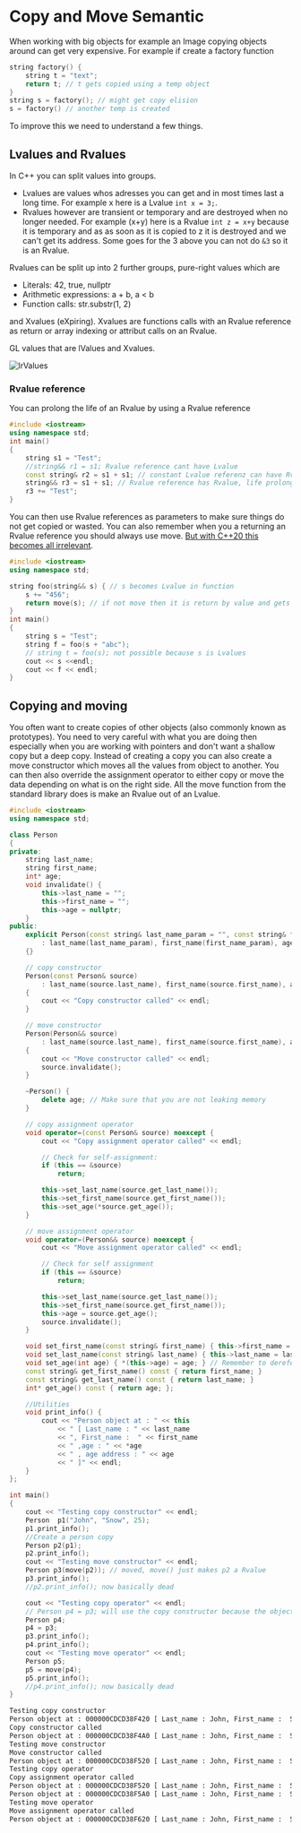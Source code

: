 # Copy and Move Semantic

When working with big objects for example an Image copying objects around can get very expensive. For example if create a factory function

```cpp
string factory() {
    string t = "text";
    return t; // t gets copied using a temp object
}
string s = factory(); // might get copy elision
s = factory() // another temp is created
```

To improve this we need to understand a few things.

## Lvalues and Rvalues

In C++ you can split values into groups.

- Lvalues are values whos adresses you can get and in most times last a long time. For example x here is a Lvalue `int x = 3;`.
- Rvalues however are transient or temporary and are destroyed when no longer needed. For example (x+y) here is a Rvalue `int z = x+y` because it is temporary and as as soon as it is copied to z it is destroyed and we can't get its address. Some goes for the 3 above you can not do `&3` so it is an Rvalue.

Rvalues can be split up into 2 further groups, pure-right values which are

- Literals: 42, true, nullptr
- Arithmetic expressions: a + b, a < b
- Function calls: str.substr(1, 2)

and Xvalues (eXpiring). Xvalues are functions calls with an Rvalue reference as return or array indexing or attribut calls on an Rvalue.

GL values that are lValues and Xvalues.

![lrValues](/compSci/lrValues.png)

### Rvalue reference

You can prolong the life of an Rvalue by using a Rvalue reference

```cpp
#include <iostream>
using namespace std;
int main()
{
    string s1 = "Test";
    //string&& r1 = s1; Rvalue reference cant have Lvalue
    const string& r2 = s1 + s1; // constant Lvalue referenz can have Rvalue, life prolonged
    string&& r3 = s1 + s1; // Rvalue reference has Rvalue, life prolonged
    r3 += "Test";
}
```

You can then use Rvalue references as parameters to make sure things do not get copied or wasted. You can also remember when you a returning an Rvalue reference you should always use move. [But with C++20 this becomes all irrelevant](https://stackoverflow.com/questions/17473753/c11-return-value-optimization-or-move).

```cpp
#include <iostream>
using namespace std;

string foo(string&& s) { // s becomes Lvalue in function
    s += "456";
    return move(s); // if not move then it is return by value and gets copied
}
int main()
{
    string s = "Test";
    string f = foo(s + "abc");
    // string t = foo(s); not possible because s is Lvalues
    cout << s <<endl;
    cout << f << endl;
}
```

## Copying and moving

You often want to create copies of other objects (also commonly known as prototypes). You need to very careful with what you are doing then especially when you are working with pointers and don't want a shallow copy but a deep copy. Instead of creating a copy you can also create a move constructor which moves all the values from object to another. You can then also override the assignment operator to either copy or move the data depending on what is on the right side. All the move function from the standard library does is make an Rvalue out of an Lvalue.

```cpp
#include <iostream>
using namespace std;

class Person
{
private:
    string last_name;
    string first_name;
    int* age;
    void invalidate() {
        this->last_name = "";
        this->first_name = "";
        this->age = nullptr;
    }
public:
    explicit Person(const string& last_name_param = "", const string& first_name_param = "", int age_param = 0)
        : last_name(last_name_param), first_name(first_name_param), age(new int(age_param)) //  age(source_p.get_age()) would have 2 pointers to same value
    {}

    // copy constructor
    Person(const Person& source)
        : last_name(source.last_name), first_name(source.first_name), age(new int(*source.age))
    {
        cout << "Copy constructor called" << endl;
    }

    // move constructor
    Person(Person&& source)
        : last_name(source.last_name), first_name(source.first_name), age(source.age)
    {
        cout << "Move constructor called" << endl;
        source.invalidate();
    }

    ~Person() {
        delete age; // Make sure that you are not leaking memory
    }

    // copy assignment operator
    void operator=(const Person& source) noexcept {
        cout << "Copy assignment operator called" << endl;

        // Check for self-assignment:
        if (this == &source)
            return;

        this->set_last_name(source.get_last_name());
        this->set_first_name(source.get_first_name());
        this->set_age(*source.get_age());
    }

    // move assignment operator
    void operator=(Person&& source) noexcept {
        cout << "Move assignment operator called" << endl;

        // Check for self assignment
        if (this == &source)
            return;

        this->set_last_name(source.get_last_name());
        this->set_first_name(source.get_first_name());
        this->age = source.get_age();
        source.invalidate();
    }

    void set_first_name(const string& first_name) { this->first_name = first_name; }
    void set_last_name(const string& last_name) { this->last_name = last_name; }
    void set_age(int age) { *(this->age) = age; } // Remember to dereference
    const string& get_first_name() const { return first_name; }
    const string& get_last_name() const { return last_name; }
    int* get_age() const { return age; };

    //Utilities
    void print_info() {
        cout << "Person object at : " << this
            << " [ Last_name : " << last_name
            << ", First_name :  " << first_name
            << " ,age : " << *age
            << " , age address : " << age
            << " ]" << endl;
    }
};

int main()
{
    cout << "Testing copy constructor" << endl;
    Person  p1("John", "Snow", 25);
    p1.print_info();
    //Create a person copy
    Person p2(p1);
    p2.print_info();
    cout << "Testing move constructor" << endl;
    Person p3(move(p2)); // moved, move() just makes p2 a Rvalue
    p3.print_info();
    //p2.print_info(); now basically dead

    cout << "Testing copy operator" << endl;
    // Person p4 = p3; will use the copy constructor because the object first needs to be constructed
    Person p4;
    p4 = p3;
    p3.print_info();
    p4.print_info();
    cout << "Testing move operator" << endl;
    Person p5;
    p5 = move(p4);
    p5.print_info();
    //p4.print_info(); now basically dead
}
```

```bash title="Output"
Testing copy constructor
Person object at : 000000CDCD38F420 [ Last_name : John, First_name :  Snow ,age : 25 , age address : 000001DF4FBE9C70 ]
Copy constructor called
Person object at : 000000CDCD38F4A0 [ Last_name : John, First_name :  Snow ,age : 25 , age address : 000001DF4FBF0FE0 ]
Testing move constructor
Move constructor called
Person object at : 000000CDCD38F520 [ Last_name : John, First_name :  Snow ,age : 25 , age address : 000001DF4FBF0FE0 ]
Testing copy operator
Copy assignment operator called
Person object at : 000000CDCD38F520 [ Last_name : John, First_name :  Snow ,age : 25 , age address : 000001DF4FBF0FE0 ]
Person object at : 000000CDCD38F5A0 [ Last_name : John, First_name :  Snow ,age : 25 , age address : 000001DF4FBEC190 ]
Testing move operator
Move assignment operator called
Person object at : 000000CDCD38F620 [ Last_name : John, First_name :  Snow ,age : 25 , age address : 000001DF4FBEC190 ]
```
